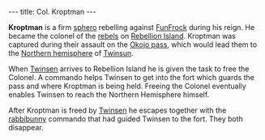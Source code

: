 ---
title: Col. Kroptman
---

{{twinsunica import}}{{Infobox Character
 |image=Colonel Kroptman1.png
 |race=Sphero
 |gender=Male
 |size=Small
 |age=Adult
 |magical=no
 |lba1=yes
 |lba2=
 |alignment=rebel
 |occupation=
 |requires=
 |amount=
 |fam1=
 |fam2=
 |planet=
 |island=
 |building=
}}

'''Kroptman''' is a firm [[sphero]] rebelling against [[FunFrock]] during his reign. He became the colonel of the [[rebel]]s on [[Rebellion Island]]. Kroptman was captured during their assault on the [[Okojo pass]], which would lead them to the [[Northern hemisphere]] of [[Twinsun]].

When [[Twinsen]] arrives to Rebellion Island he is given the task to free the Colonel. A commando helps Twinsen to get into the fort which guards the pass and where Kroptman is being held. Freeing the Colonel eventually enables Twinsen to reach the Northern Hemisphere himself.

After Kroptman is freed by [[Twinsen]] he escapes together with the [[rabbibunny]] commando that had guided Twinsen to the fort. They both disappear.

<!-- remove these category links when they're all automated by categorizers...
[[Category:Spheroes]]
[[Category:Male characters]]
[[Category:Small characters]]
[[Category:Adult characters]]
[[Category:Rebellion Island inhabitants]]
[[Category:Rebels]] -->